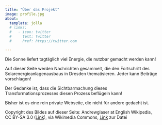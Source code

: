 ```yaml
---
title: "Über das Projekt"
image: profile.jpg
about:
  template: jolla
  # links:
  #   - icon: twitter
  #     text: Twitter
  #     href: https://twitter.com

---
```

 
Die Sonne liefert tagtäglich viel Energie, die nutzbar gemacht werden kann! 

Auf dieser Seite werden Nachrichten gesammelt, die den Fortschritt des Solarenergieanlagenausbaus in Dresden thematisieren. Jeder kann Beiträge vorschlagen!

Der Gedanke ist, dass die Sichtbarmachung dieses Transformationsprozesses diesen Prozess beflügeln kann!

Bisher ist es eine rein private Webseite, die nicht für andere gedacht ist.


Copyright des Bildes auf dieser Seite: Andrewglaser at English Wikipedia, CC BY-SA 3.0 ([Link](https://creativecommons.org/licenses/by-sa/3.0)), via Wikimedia Commons, [Link](https://commons.wikimedia.org/wiki/File:SoSie%2BSoSchiff_Ansicht.jpg) zur Datei

